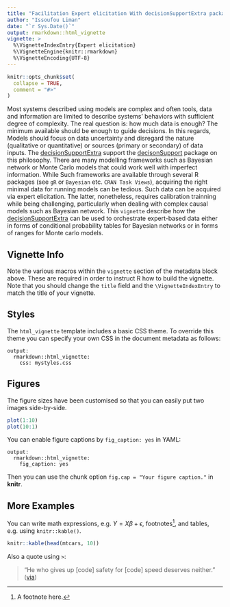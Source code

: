 ```yaml
---
title: "Facilitation Expert elicitation With decisionSupportExtra package"
author: "Issoufou Liman"
date: "`r Sys.Date()`"
output: rmarkdown::html_vignette
vignette: >
  %\VignetteIndexEntry{Expert elicitation}
  %\VignetteEngine{knitr::rmarkdown}
  %\VignetteEncoding{UTF-8}
---
```


```r
knitr::opts_chunk$set(
  collapse = TRUE,
  comment = "#>"
)
```

Most systems described using models are complex and often tools, data and information are limited to describe systems' behaviors with sufficient degree of complexity. The real question is: how much data is enough? The minimum available should be enough to guide decisions. In this regards, Models should focus on data uncertainty and disregard the nature (qualitative or quantitative) or sources (primary or secondary) of data inputs. The [decisionSupportExtra](https://github.com/Issoufou-Liman/decisionSupportExtra) support the [decisonSupport](https://cran.r-project.org/web/packages/decisionSupport/index.html) package on this philosophy. There are many modelling frameworks such as Bayesian network or Monte Carlo models that could work well with imperfect information. While Such frameworks are available through several R packages (see `gR` or `Bayesian` etc. `CRAN Task Views`), acquiring the right minimal data for running models can be tedious. Such data can be acquired via expert elicitation. The latter, nonetheless, requires calibration trainning while being challenging, particularly when dealing with complex causal models such as Bayesian network. This `vignette` describe how the [decisionSupportExtra](https://github.com/Issoufou-Liman/decisionSupportExtra)  can be used to orchestrate expert-based data either in forms of conditional probability tables for Bayesian networks or in forms of ranges for Monte carlo models.

## Vignette Info

Note the various macros within the `vignette` section of the metadata block above. These are required in order to instruct R how to build the vignette. Note that you should change the `title` field and the `\VignetteIndexEntry` to match the title of your vignette.

## Styles

The `html_vignette` template includes a basic CSS theme. To override this theme you can specify your own CSS in the document metadata as follows:

    output: 
      rmarkdown::html_vignette:
        css: mystyles.css

## Figures

The figure sizes have been customised so that you can easily put two images side-by-side. 

```r
plot(1:10)
plot(10:1)
```

You can enable figure captions by `fig_caption: yes` in YAML:

    output:
      rmarkdown::html_vignette:
        fig_caption: yes

Then you can use the chunk option `fig.cap = "Your figure caption."` in **knitr**.

## More Examples

You can write math expressions, e.g. $Y = X\beta + \epsilon$, footnotes^[A footnote here.], and tables, e.g. using `knitr::kable()`.

```r
knitr::kable(head(mtcars, 10))
```

Also a quote using `>`:

> "He who gives up [code] safety for [code] speed deserves neither."
([via](https://twitter.com/hadleywickham/status/504368538874703872))
